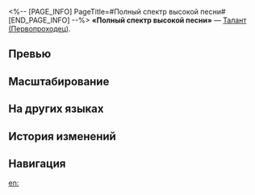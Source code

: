 <%-- [PAGE_INFO]
PageTitle=#Полный спектр высокой песни#
[END_PAGE_INFO] --%>
{{Навык Инфобокс
|Название         = Полный спектр высокой песни
|Изображение      = Навык Полный спектр высокой песни.png
|Персонаж         = Первопроходец (Гармония)
|Тип              = Талант
|Тэг              = Поддержка
|УронСтойк        = 
|ЭнергияГен       = 
|Энергия          = 
|Длительность     = 
|Описание         = После пробития уязвимости противника Первопроходец немедленно восстанавливает {{Цвет|Выделенный|5—11}} ед. энергии.
|Свойство1        = 
|Масштабирование1 = 
}}
'''«Полный спектр высокой песни»''' — [[Талант]] [[(Первопроходец)]].

==Превью==
{{Превью
|Файл = Полный спектр высокой песни Превью
}}

==Масштабирование==
{{Масштабирование навыка
|500%;550%;600%;650%;700%;750%;812.5%;875%;937.5%;1000%;1050%;1100%;1150%;1200%;1250%
}}

==На других языках==
{{На других языках
|en   = Full-on Aerial Dance
|zhs  = 全屏段的高空踏歌
|zht  = 全屏段的高空踏歌
|ja   = エアリアルステップ
|ko   = 올 채널 에어리얼 댄스
|es   = Danza aérea panorámica
|fr   = Ballet aérien
|ru   = Полный спектр высокой песни
|th   = Full-on Aerial Dance
|vi   = Ca Múa Trên Không Toàn Màn Hình
|de   = Tanzlieder auf ganzem Spektrum
|id   = Full-on Aerial Dance
|pt   = Dança Aérea Absoluta
}}

==История изменений==
{{История изменений|3.5}}

==Навигация==
{{Навык Навбокс|Первопроходец (Гармония)}}

[[en:]]